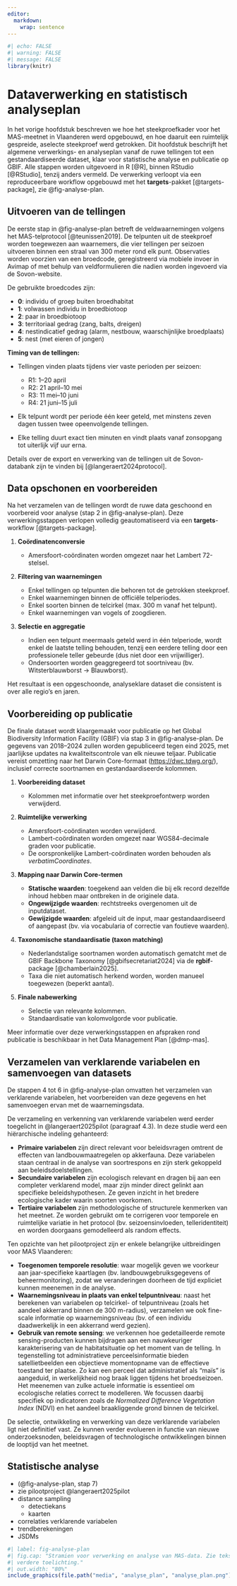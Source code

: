 ```yaml
---
editor: 
  markdown: 
    wrap: sentence
---
```


```r
#| echo: FALSE
#| warning: FALSE
#| message: FALSE
library(knitr)
```

# Dataverwerking en statistisch analyseplan {#sec-analyseplan}

In het vorige hoofdstuk beschreven we hoe het steekproefkader voor het MAS-meetnet in Vlaanderen werd opgebouwd, en hoe daaruit een ruimtelijk gespreide, aselecte steekproef werd getrokken. Dit hoofdstuk beschrijft het algemene verwerkings- en analyseplan vanaf de ruwe tellingen tot een gestandaardiseerde dataset, klaar voor statistische analyse en publicatie op GBIF. Alle stappen worden uitgevoerd in R [@R], binnen RStudio [@RStudio], tenzij anders vermeld. De verwerking verloopt via een reproduceerbare workflow opgebouwd met het **targets**-pakket [@targets-package], zie @fig-analyse-plan.

## Uitvoeren van de tellingen {#sec-stap-1}

De eerste stap in @fig-analyse-plan betreft de veldwaarnemingen volgens het MAS-telprotocol [@teunissen2019]. De telpunten uit de steekproef worden toegewezen aan waarnemers, die vier tellingen per seizoen uitvoeren binnen een straal van 300 meter rond elk punt. Observaties worden voorzien van een broedcode, geregistreerd via mobiele invoer in Avimap of met behulp van veldformulieren die nadien worden ingevoerd via de Sovon-website.

De gebruikte broedcodes zijn:

* **0**: individu of groep buiten broedhabitat
* **1**: volwassen individu in broedbiotoop
* **2**: paar in broedbiotoop
* **3**: territoriaal gedrag (zang, balts, dreigen)
* **4**: nestindicatief gedrag (alarm, nestbouw, waarschijnlijke broedplaats)
* **5**: nest (met eieren of jongen)

**Timing van de tellingen:**

* Tellingen vinden plaats tijdens vier vaste perioden per seizoen:

  * R1: 1–20 april
  * R2: 21 april–10 mei
  * R3: 11 mei–10 juni
  * R4: 21 juni–15 juli
* Elk telpunt wordt per periode één keer geteld, met minstens zeven dagen tussen twee opeenvolgende tellingen.
* Elke telling duurt exact tien minuten en vindt plaats vanaf zonsopgang tot uiterlijk vijf uur erna.

Details over de export en verwerking van de tellingen uit de Sovon-databank zijn te vinden bij [@langeraert2024protocol].

## Data opschonen en voorbereiden {#sec-stap-2}

Na het verzamelen van de tellingen wordt de ruwe data geschoond en voorbereid voor analyse (stap 2 in @fig-analyse-plan). Deze verwerkingsstappen verlopen volledig geautomatiseerd via een **targets**-workflow [@targets-package].

1. **Coördinatenconversie**

   * Amersfoort-coördinaten worden omgezet naar het Lambert 72-stelsel.

2. **Filtering van waarnemingen**

   * Enkel tellingen op telpunten die behoren tot de getrokken steekproef.
   * Enkel waarnemingen binnen de officiële telperiodes.
   * Enkel soorten binnen de telcirkel (max. 300 m vanaf het telpunt).
   * Enkel waarnemingen van vogels of zoogdieren.

3. **Selectie en aggregatie**

   * Indien een telpunt meermaals geteld werd in één telperiode, wordt enkel de laatste telling behouden, tenzij een eerdere telling door een professionele teller gebeurde (dus niet door een vrijwilliger).
   * Ondersoorten worden geaggregeerd tot soortniveau (bv. Witsterblauwborst → Blauwborst).

Het resultaat is een opgeschoonde, analyseklare dataset die consistent is over alle regio’s en jaren.

## Voorbereiding op publicatie {#sec-stap-3}

De finale dataset wordt klaargemaakt voor publicatie op het Global Biodiversity Information Facility (GBIF) via stap 3 in @fig-analyse-plan. De gegevens van 2018–2024 zullen worden gepubliceerd tegen eind 2025, met jaarlijkse updates na kwaliteitscontrole van elk nieuwe teljaar. Publicatie vereist omzetting naar het Darwin Core-formaat ([https://dwc.tdwg.org/](https://dwc.tdwg.org/)), inclusief correcte soortnamen en gestandaardiseerde kolommen.

1. **Voorbereiding dataset**

   * Kolommen met informatie over het steekproefontwerp worden verwijderd.

2. **Ruimtelijke verwerking**

   * Amersfoort-coördinaten worden verwijderd.
   * Lambert-coördinaten worden omgezet naar WGS84-decimale graden voor publicatie.
   * De oorspronkelijke Lambert-coördinaten worden behouden als *verbatimCoordinates*.

3. **Mapping naar Darwin Core-termen**

   * **Statische waarden**: toegekend aan velden die bij elk record dezelfde inhoud hebben maar ontbreken in de originele data.
   * **Ongewijzigde waarden**: rechtstreeks overgenomen uit de inputdataset.
   * **Gewijzigde waarden**: afgeleid uit de input, maar gestandaardiseerd of aangepast (bv. via vocabularia of correctie van foutieve waarden).

4. **Taxonomische standaardisatie (taxon matching)**

   * Nederlandstalige soortnamen worden automatisch gematcht met de GBIF Backbone Taxonomy [@gbifsecretariat2024] via de **rgbif**-package [@chamberlain2025].
   * Taxa die niet automatisch herkend worden, worden manueel toegewezen (beperkt aantal).

5. **Finale nabewerking**

   * Selectie van relevante kolommen.
   * Standaardisatie van kolomvolgorde voor publicatie.

Meer informatie over deze verwerkingsstappen en afspraken rond publicatie is beschikbaar in het Data Management Plan [@dmp-mas].

## Verzamelen van verklarende variabelen en samenvoegen van datasets {#sec-stap-4}

De stappen 4 tot 6 in @fig-analyse-plan omvatten het verzamelen van verklarende variabelen, het voorbereiden van deze gegevens en het samenvoegen ervan met de waarnemingsdata.

De verzameling en verkenning van verklarende variabelen werd eerder toegelicht in @langeraert2025pilot (paragraaf 4.3). In deze studie werd een hiërarchische indeling gehanteerd:

* **Primaire variabelen** zijn direct relevant voor beleidsvragen omtrent de effecten van landbouwmaatregelen op akkerfauna. Deze variabelen staan centraal in de analyse van soortrespons en zijn sterk gekoppeld aan beleidsdoelstellingen.
* **Secundaire variabelen** zijn ecologisch relevant en dragen bij aan een completer verklarend model, maar zijn minder direct gelinkt aan specifieke beleidshypothesen. Ze geven inzicht in het bredere ecologische kader waarin soorten voorkomen.
* **Tertiaire variabelen** zijn methodologische of structurele kenmerken van het meetnet. Ze worden gebruikt om te corrigeren voor temporele en ruimtelijke variatie in het protocol (bv. seizoensinvloeden, telleridentiteit) en worden doorgaans gemodelleerd als random effects.

Ten opzichte van het pilootproject zijn er enkele belangrijke uitbreidingen voor MAS Vlaanderen:

* **Toegenomen temporele resolutie**: waar mogelijk geven we voorkeur aan jaar-specifieke kaartlagen (bv. landbouwgebruiksgegevens of beheermonitoring), zodat we veranderingen doorheen de tijd expliciet kunnen meenemen in de analyse.
* **Waarnemingsniveau in plaats van enkel telpuntniveau**: naast het berekenen van variabelen op telcirkel- of telpuntniveau (zoals het aandeel akkerrand binnen de 300 m-radius), verzamelen we ook fine-scale informatie op waarnemingsniveau (bv. of een individu daadwerkelijk in een akkerrand werd gezien).
* **Gebruik van remote sensing**: we verkennen hoe gedetailleerde remote sensing-producten kunnen bijdragen aan een nauwkeuriger karakterisering van de habitatsituatie op het moment van de telling. In tegenstelling tot administratieve perceelsinformatie bieden satellietbeelden een objectieve momentopname van de effectieve toestand ter plaatse. Zo kan een perceel dat administratief als "maïs" is aangeduid, in werkelijkheid nog braak liggen tijdens het broedseizoen. Het meenemen van zulke actuele informatie is essentieel om ecologische relaties correct te modelleren. We focussen daarbij specifiek op indicatoren zoals de *Normalized Difference Vegetation Index* (NDVI) en het aandeel braakliggende grond binnen de telcirkel.

De selectie, ontwikkeling en verwerking van deze verklarende variabelen ligt niet definitief vast. Ze kunnen verder evolueren in functie van nieuwe onderzoeksnoden, beleidsvragen of technologische ontwikkelingen binnen de looptijd van het meetnet.

## Statistische analyse {#sec-stap-7}

- (@fig-analyse-plan, stap 7)
- zie pilootproject @langeraert2025pilot
- distance sampling
  - detectiekans
  - kaarten
- correlaties verklarende variabelen
- trendberekeningen
- JSDMs

```r
#| label: fig-analyse-plan
#| fig.cap: "Stramien voor verwerking en analyse van MAS-data. Zie tekst voor
#| verdere toelichting."
#| out.width: "80%"
include_graphics(file.path("media", "analyse_plan", "analyse_plan.png"))
```
